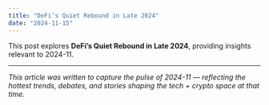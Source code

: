 ```yaml
---
title: "DeFi’s Quiet Rebound in Late 2024"
date: "2024-11-15"
---
```


This post explores **DeFi’s Quiet Rebound in Late 2024**, providing insights relevant to 2024-11.

---

*This article was written to capture the pulse of 2024-11 — reflecting the hottest trends, debates, and stories shaping the tech + crypto space at that time.*
